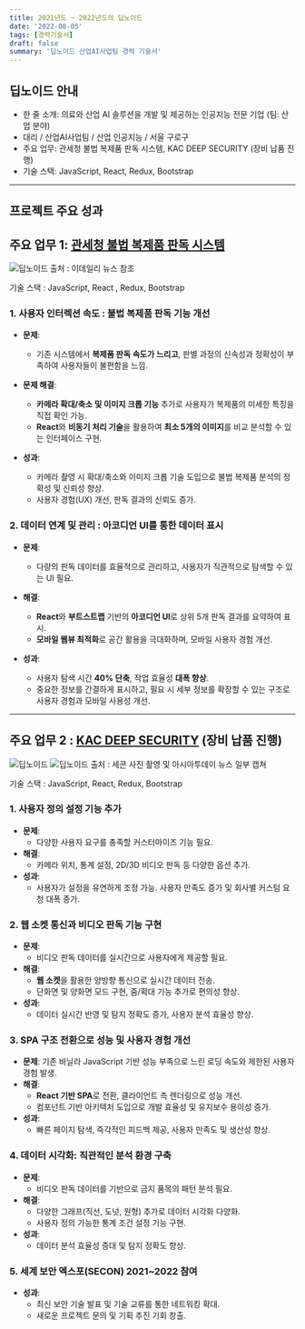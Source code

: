 ```yaml
---
title: 2021년도 ~ 2022년도의 딥노이드
date: '2022-08-05'
tags: [경력기술서]
draft: false
summary: '딥노이드 산업AI사업팀 경력 기술서'
---
```


## 딥노이드 안내

- 한 줄 소개: 의료와 산업 AI 솔루션을 개발 및 제공하는 인공지능 전문 기업 (팀: 산업 분야)
- 대리 / 산업AI사업팀 / 산업 인공지능 / 서울 구로구
- 주요 업무: 관세청 불법 복제품 판독 시스템, KAC DEEP SECURITY (장비 납품 진행)
- 기술 스택: JavaScript, React, Redux, Bootstrap

---

## 프로젝트 주요 성과

## **주요 업무 1: [관세청 불법 복제품 판독 시스템](https://m.blog.naver.com/PostView.naver?blogId=deepnoid&logNo=222784301583&referrerCode=0&searchKeyword=%EA%B4%80%EC%84%B8%EC%B2%AD)**

![딥노이드](/static/images/deepnoid/image3.webp)
출처 : 이데일리 뉴스 참조

기술 스택 : JavaScript, React , Redux, Bootstrap

### 1. 사용자 인터렉션 속도 : 불법 복제품 판독 기능 개선

- **문제**:

  - 기존 시스템에서 **복제품 판독 속도가 느리고**, 판별 과정의 신속성과 정확성이 부족하여 사용자들이 불편함을 느낌.

- **문제 해결**:

  - **카메라 확대/축소 및 이미지 크롭 기능** 추가로 사용자가 복제품의 미세한 특징을 직접 확인 가능.
  - **React**와 **비동기 처리 기술**을 활용하여 **최소 5개의 이미지**를 비교 분석할 수 있는 인터페이스 구현.

- **성과**:
  - 카메라 촬영 시 확대/축소와 이미지 크롭 기술 도입으로 불법 복제품 분석의 정확성 및 신뢰성 향상.
  - 사용자 경험(UX) 개선, 판독 결과의 신뢰도 증가.

### 2. 데이터 연계 및 관리 : 아코디언 UI를 통한 데이터 표시

- **문제**:

  - 다량의 판독 데이터를 효율적으로 관리하고, 사용자가 직관적으로 탐색할 수 있는 UI 필요.

- **해결**:

  - **React**와 **부트스트랩** 기반의 **아코디언 UI**로 상위 5개 판독 결과를 요약하여 표시.
  - **모바일 웹뷰 최적화**로 공간 활용을 극대화하며, 모바일 사용자 경험 개선.

- **성과**:
  - 사용자 탐색 시간 **40% 단축**, 작업 효율성 **대폭 향상**.
  - 중요한 정보를 간결하게 표시하고, 필요 시 세부 정보를 확장할 수 있는 구조로 사용자 경험과 모바일 사용성 개선.

---

## **주요 업무 2 : [KAC DEEP SECURITY](https://m.blog.naver.com/deepnoid/222753739088) (장비 납품 진행)**

![딥노이드](/static/images/deepnoid/image.gif)
![딥노이드](/static/images/deepnoid/image2.webp)
출처 : 세콘 사진 촬영 및 아시아투데이 뉴스 일부 캡쳐

기술 스택 : JavaScript, React, Redux, Bootstrap

### 1. **사용자 정의 설정 기능 추가**

- **문제**:
  - 다양한 사용자 요구를 충족할 커스터마이즈 기능 필요.
- **해결**:
  - 카메라 위치, 통계 설정, 2D/3D 비디오 판독 등 다양한 옵션 추가.
- **성과**:
  - 사용자가 설정을 유연하게 조정 가능. 사용자 만족도 증가 및 회사별 커스텀 요청 대폭 증가.

### 2. **웹 소켓 통신과 비디오 판독 기능 구현**

- **문제**:
  - 비디오 판독 데이터를 실시간으로 사용자에게 제공할 필요.
- **해결**:
  - **웹 소켓**을 활용한 양방향 통신으로 실시간 데이터 전송.
  - 단화면 및 양화면 모드 구현, 줌/확대 기능 추가로 편의성 향상.
- **성과**:
  - 데이터 실시간 반영 및 탐지 정확도 증가, 사용자 분석 효율성 향상.

### 3. **SPA 구조 전환으로 성능 및 사용자 경험 개선**

- **문제**: 기존 바닐라 JavaScript 기반 성능 부족으로 느린 로딩 속도와 제한된 사용자 경험 발생.
- **해결**:
  - **React 기반 SPA**로 전환, 클라이언트 측 렌더링으로 성능 개선.
  - 컴포넌트 기반 아키텍처 도입으로 개발 효율성 및 유지보수 용이성 증가.
- **성과**:
  - 빠른 페이지 탐색, 즉각적인 피드백 제공, 사용자 만족도 및 생산성 향상.

### 4. **데이터 시각화: 직관적인 분석 환경 구축**

- **문제**:
  - 비디오 판독 데이터를 기반으로 금지 품목의 패턴 분석 필요.
- **해결**:
  - 다양한 그래프(직선, 도넛, 원형) 추가로 데이터 시각화 다양화.
  - 사용자 정의 가능한 통계 조건 설정 기능 구현.
- **성과**:
  - 데이터 분석 효율성 증대 및 탐지 정확도 향상.

### 5. **세계 보안 엑스포(SECON) 2021~2022 참여**

- **성과**:
  - 최신 보안 기술 발표 및 기술 교류를 통한 네트워킹 확대.
  - 새로운 프로젝트 문의 및 기획 추진 기회 창출.
